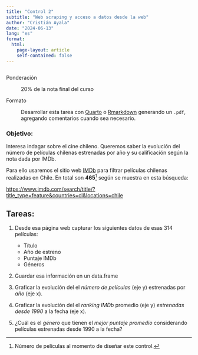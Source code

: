 ```yaml
---
title: "Control 2"
subtitle: "Web scraping y acceso a datos desde la web"
author: "Cristián Ayala"
date: "2024-06-13"
lang: "es"
format:
  html:
    page-layout: article
    self-contained: false
---
```


```r
```

Ponderación

: 20% de la nota final del curso

Formato

:   Desarrollar esta tarea con [Quarto](https://quarto.org/docs/get-started/hello/rstudio.html) o [Rmarkdown](https://rmarkdown.rstudio.com/lesson-1.html) generando un `.pdf`, agregando comentarios cuando sea necesario.

### Objetivo: 

Interesa indagar sobre el cine chileno. Queremos saber la evolución del número de películas chilenas estrenadas por año y su calificación según la nota dada por IMDb.

Para ello usaremos el sitio web [IMDb](https://www.imdb.com) para filtrar películas chilenas realizadas en Chile. 
En total son **465**[^1] según se muestra en esta búsqueda:

<https://www.imdb.com/search/title/?title_type=feature&countries=cl&locations=chile>

[^1]: Número de películas al momento de diseñar este control.

## Tareas:

1) Desde esa página web capturar los siguientes datos de esas 314 películas:

    * Título
    * Año de estreno
    * Puntaje IMDb
    * Géneros

2) Guardar esa información en un data.frame

3) Graficar la evolución del el *número de películas* (eje y) estrenadas por *año* (eje x).

5) Graficar la evolución del el *ranking IMDb* promedio (eje y) *estrenadas desde 1990* a la fecha (eje x).

6) ¿Cuál es el *género* que tienen el *mejor puntaje promedio* considerando películas estrenadas desde 1990 a la fecha?